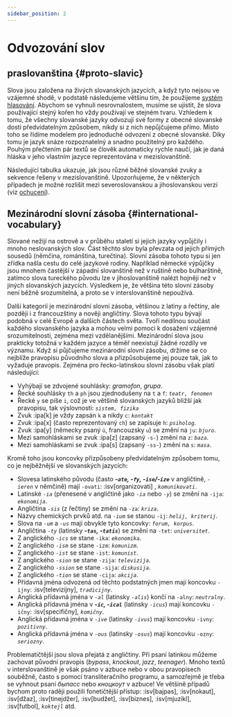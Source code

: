 ```yaml
---
sidebar_position: 2
---
```



# Odvozování slov

## praslovanština \{#proto-slavic}

Slova jsou založena na živých slovanských jazycích, a když tyto nejsou ve vzájemné shodě, v podstatě následujeme většinu tím, že použijeme [systém hlasování][1]. Abychom se vyhnuli nesrovnalostem, musíme se ujistit, že slova používající stejný kořen ho vždy používají ve stejném tvaru. Vzhledem k tomu, že všechny slovanské jazyky odvozují své formy z obecné slovanské dosti předvídatelným způsobem, nikdy si z nich nepůjčujeme přímo. Místo toho se řídíme modelem pro jednoduché odvození z obecné slovanské. Díky tomu je jazyk snáze rozpoznatelný a snadno použitelný pro každého. Pouhým přečtením pár textů se člověk automaticky rychle naučí, jak je daná hláska v jeho vlastním jazyce reprezentována v mezislovanštině.

Následující tabulka ukazuje, jak jsou různé běžné slovanské zvuky a sekvence řešeny v mezislovanštině. Upozorňujeme, že v některých případech je možné rozlišit mezi severoslovanskou a jihoslovanskou verzí (viz [ochucení][2]).

<Souns />

## Mezinárodní slovní zásoba \{#international-vocabulary}

Slované nežijí na ostrově a v průběhu staletí si jejich jazyky vypůjčily i mnoho neslovanských slov. Část těchto slov byla převzata od jejich přímých sousedů (němčina, románština, turečtina). Slovní zásoba tohoto typu si jen zřídka našla cestu do celé jazykové rodiny. Například německé výpůjčky jsou mnohem častější v západní slovanštině než v ruštině nebo bulharštině, zatímco slova tureckého původu lze v jihoslovanštině nalézt hojněji než v jiných slovanských jazycích. Výsledkem je, že většina této slovní zásoby není běžně srozumitelná, a proto se v interslovanštině nepoužívá.

Další kategorií je mezinárodní slovní zásoba, většinou z latiny a řečtiny, ale později i z francouzštiny a nověji angličtiny. Slova tohoto typu bývají podobná v celé Evropě a dalších částech světa. Tvoří nedílnou součást každého slovanského jazyka a mohou velmi pomoci k dosažení vzájemné srozumitelnosti, zejména mezi vzdělanějšími. Mezinárodní slova jsou prakticky totožná v každém jazyce a téměř neexistují žádné rozdíly ve významu. Když si půjčujeme mezinárodní slovní zásobu, držíme se co nejblíže pravopisu původního slova a přizpůsobujeme jej pouze tak, jak to vyžaduje pravopis. Zejména pro řecko-latinskou slovní zásobu však platí následující:

- Vyhýbají se zdvojené souhlásky: _gramofon_, _grupa_.
- Řecké souhlásky `th` a `ph` jsou zjednodušeny na `t` a `f`: _`teatr, fenomen`_
- Řecké `y` se píše `i`, což je ve většině slovanských jazyků bližší jak pravopisu, tak výslovnosti: _`sistem, fizika`_
- Zvuk :ipa[k] je vždy zapsán `k` a nikdy `c`: _`kontakt`_
- Zvuk :ipa[x] (často reprezentovaný `ch`) se zapisuje `h`: _`psiholog`_.
- Zvuk :ipa[y] (německy psaný `ü`, francouzsky `u`) se změní na `ju`: _`bjuro`_.
- Mezi samohláskami se zvuk :ipa[z] (zapsaný `-s-`) změní na `z`: _`baza`_.
- Mezi samohláskami se zvuk :ipa[s] (zapsaný `-ss-`) změní na `s`: _`masa`_.

Kromě toho jsou koncovky přizpůsobeny předvídatelným způsobem tomu, co je nejběžnější ve slovanských jazycích:

- Slovesa latinského původu (často _**-`ate`, -`fy`, -`ise`/-`ize`**_ v angličtině, _`-ieren`_ v němčině) mají `-ovati`: :isv[organizovati] , _`komunikovati`_.
- Latinské _`-ia`_ (přenesené v angličtině jako _`-ia`_ nebo _`-y`_) se změní na `-ija`: _`ekonomija`_.
- Angličtina _`-sis`_ (z řečtiny) se změní na `-za`: _`kriza`_.
- Názvy chemických prvků atd. na _`-ium`_ se stanou `-ij`: _`helij, kriterij`_.
- Slova na _`-um`_ a _`-us`_ mají obvykle tyto koncovky: _`forum, korpus`_.
- Angličtina _`-ty`_ (latinsky _**-`tas`, -`tatis`**_) se změní na `-tet`: _`universitet`_.
- Z anglického _`-ics`_ se stane `-ika`: _`ekonomika`_.
- Z anglického _`-ism`_ se stane `-izm`: _`komunizm`_.
- Z anglického _`-ist`_ se stane `-ist`: _`komunist`_.
- Z anglického _`-sion`_ se stane `-zija`: _`televizija`_.
- Z anglického _`-ssion`_ se stane `-sija`: _`diskusija`_.
- Z anglického _`-tion`_ se stane `-cija`: _`akcija`_.
- Přídavná jména odvozená od těchto podstatných jmen mají koncovku `-ijny`: :isv[televizijny], _`tradicijny`_.
- Anglická přídavná jména v _`-al`_ (latinsky _`-alis`_) končí na `-alny`: _`neutralny`_.
- Anglická přídavná jména v _**-`ic`, -`ical`**_ (latinsky _`-icus`_) mají koncovku `-ičny`: :isv[specifičny], _`komičny`_.
- Anglická přídavná jména v _`-ive`_ (latinsky _`-ivus`_) mají koncovku `-ivny`: _`pozitivny`_.
- Anglická přídavná jména v _`-ous`_ (latinsky _`-osus`_) mají koncovku `-ozny`: _`seriozny`_.

Problematičtější jsou slova přejatá z angličtiny. Při psaní latinkou můžeme zachovat původní pravopis (_bypass_, _knockout_, _jazz_, _teenager_). Mnoho textů v interslovanštině je však psáno v azbuce nebo v obou pravopisech souběžně, často s pomocí transliteračního programu, a samozřejmě je třeba se vyhnout psaní _быпасс_ nebo _кноцкоут_ v azbuce! Ve většině případů bychom proto raději použili fonetičtější přístup: :isv[bajpas], :isv[nokaut], :isv[džaz], :isv[tinejdžer], :isv[budžet], :isv[biznes], :isv[mjuzikl], :isv[futbol],  _`koktejl`_ atd.

[1]: ../introduction/design-criteria.mdx#vocabulary

[2]: flavourisation.mdx

